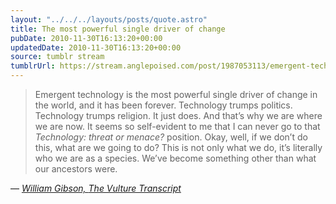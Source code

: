 ```yaml
---
layout: "../../../layouts/posts/quote.astro"
title: The most powerful single driver of change
pubDate: 2010-11-30T16:13:20+00:00
updatedDate: 2010-11-30T16:13:20+00:00
source: tumblr stream
tumblrUrl: https://stream.anglepoised.com/post/1987053113/emergent-technology-is-the-most-powerful-single
---
```


> Emergent technology is the most powerful single driver of change in the world, and it has been forever. Technology trumps politics. Technology trumps religion. It just does. And that’s why we are where we are now. It seems so self-evident to me that I can never go to that _Technology: threat or menace?_ position. Okay, well, if we don’t do this, what are we going to do? This is not only what we do, it’s literally who we are as a species. We’ve become something other than what our ancestors were.

— <cite>[William Gibson, _The Vulture Transcript_](https://www.vulture.com/2010/09/vulture_transcript_william_gib.html)</cite>
